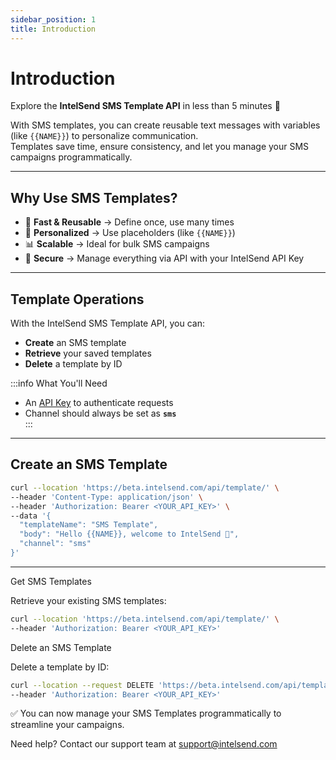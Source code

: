 ```yaml
---
sidebar_position: 1
title: Introduction
---
```



# Introduction

Explore the **IntelSend SMS Template API** in less than 5 minutes 🚀

With SMS templates, you can create reusable text messages with variables (like `{{NAME}}`) to personalize communication.  
Templates save time, ensure consistency, and let you manage your SMS campaigns programmatically.

---

## Why Use SMS Templates?

- 📱 **Fast & Reusable** → Define once, use many times  
- 🎯 **Personalized** → Use placeholders (like `{{NAME}}`)  
- 📊 **Scalable** → Ideal for bulk SMS campaigns  
- 🔐 **Secure** → Manage everything via API with your IntelSend API Key  

---

## Template Operations

With the IntelSend SMS Template API, you can:

- **Create** an SMS template  
- **Retrieve** your saved templates  
- **Delete** a template by ID  

:::info What You'll Need

- An [API Key](https://intelsend.com) to authenticate requests  
- Channel should always be set as **`sms`**  
:::

---

## Create an SMS Template

```bash
curl --location 'https://beta.intelsend.com/api/template/' \
--header 'Content-Type: application/json' \
--header 'Authorization: Bearer <YOUR_API_KEY>' \
--data '{
  "templateName": "SMS Template",
  "body": "Hello {{NAME}}, welcome to IntelSend 🚀",
  "channel": "sms"
}'
```
---
Get SMS Templates

Retrieve your existing SMS templates:

```bash
curl --location 'https://beta.intelsend.com/api/template/' \
--header 'Authorization: Bearer <YOUR_API_KEY>'
```

Delete an SMS Template

Delete a template by ID:

```bash
curl --location --request DELETE 'https://beta.intelsend.com/api/template/<TEMPLATE_ID>' \
--header 'Authorization: Bearer <YOUR_API_KEY>'

```
✅ You can now manage your SMS Templates programmatically to streamline your campaigns.

Need help? Contact our support team at [support@intelsend.com](mailto:support@intelsend.com)